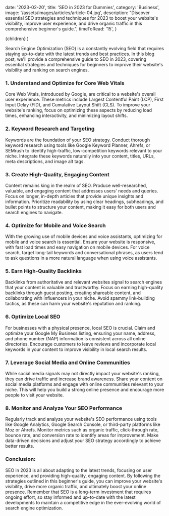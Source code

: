 
  date: '2023-02-20',
  title: 'SEO in 2023 for Dummies',
  category: 'Business',
  image: '/assets/images/articles/article-04.jpg',
  description:
    "Discover essential SEO strategies and techniques for 2023 to boost your website's visibility, improve user experience, and drive organic traffic in this comprehensive beginner's guide.",
  timeToRead: '15',
}

  <ArticleLayout meta={meta}>{children}</ArticleLayout>
)

Search Engine Optimization (SEO) is a constantly evolving field that requires staying up-to-date with the latest trends and best practices. In this blog post, we'll provide a comprehensive guide to SEO in 2023, covering essential strategies and techniques for beginners to improve their website's visibility and ranking on search engines.

### 1. Understand and Optimize for Core Web Vitals

Core Web Vitals, introduced by Google, are critical to a website's overall user experience. These metrics include Largest Contentful Paint (LCP), First Input Delay (FID), and Cumulative Layout Shift (CLS). To improve your website's ranking, focus on optimizing these aspects by reducing load times, enhancing interactivity, and minimizing layout shifts.

### 2. Keyword Research and Targeting

Keywords are the foundation of your SEO strategy. Conduct thorough keyword research using tools like Google Keyword Planner, Ahrefs, or SEMrush to identify high-traffic, low-competition keywords relevant to your niche. Integrate these keywords naturally into your content, titles, URLs, meta descriptions, and image alt tags.

### 3. Create High-Quality, Engaging Content

Content remains king in the realm of SEO. Produce well-researched, valuable, and engaging content that addresses users' needs and queries. Focus on longer, in-depth articles that provide unique insights and information. Prioritize readability by using clear headings, subheadings, and bullet points to structure your content, making it easy for both users and search engines to navigate.

### 4. Optimize for Mobile and Voice Search

With the growing use of mobile devices and voice assistants, optimizing for mobile and voice search is essential. Ensure your website is responsive, with fast load times and easy navigation on mobile devices. For voice search, target long-tail keywords and conversational phrases, as users tend to ask questions in a more natural language when using voice assistants.

### 5. Earn High-Quality Backlinks

Backlinks from authoritative and relevant websites signal to search engines that your content is valuable and trustworthy. Focus on earning high-quality backlinks through guest posting, creating shareable content, and collaborating with influencers in your niche. Avoid spammy link-building tactics, as these can harm your website's reputation and ranking.

### 6. Optimize Local SEO

For businesses with a physical presence, local SEO is crucial. Claim and optimize your Google My Business listing, ensuring your name, address, and phone number (NAP) information is consistent across all online directories. Encourage customers to leave reviews and incorporate local keywords in your content to improve visibility in local search results.

### 7. Leverage Social Media and Online Communities

While social media signals may not directly impact your website's ranking, they can drive traffic and increase brand awareness. Share your content on social media platforms and engage with online communities relevant to your niche. This will help you build a strong online presence and encourage more people to visit your website.

### 8. Monitor and Analyze Your SEO Performance

Regularly track and analyze your website's SEO performance using tools like Google Analytics, Google Search Console, or third-party platforms like Moz or Ahrefs. Monitor metrics such as organic traffic, click-through rate, bounce rate, and conversion rate to identify areas for improvement. Make data-driven decisions and adjust your SEO strategy accordingly to achieve better results.

### Conclusion:

SEO in 2023 is all about adapting to the latest trends, focusing on user experience, and providing high-quality, engaging content. By following the strategies outlined in this beginner's guide, you can improve your website's visibility, drive more organic traffic, and ultimately boost your online presence. Remember that SEO is a long-term investment that requires ongoing effort, so stay informed and up-to-date with the latest developments to maintain a competitive edge in the ever-evolving world of search engine optimization.
